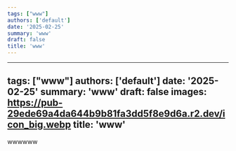 ```yaml
---
tags: ["www"]
authors: ['default']
date: '2025-02-25'
summary: 'www'
draft: false
title: 'www'
---
```


---
tags: ["www"]
authors: ['default']
date: '2025-02-25'
summary: 'www'
draft: false
images: https://pub-29ede69a4da644b9b81fa3dd5f8e9d6a.r2.dev/icon_big.webp
title: 'www'
---

wwwwww